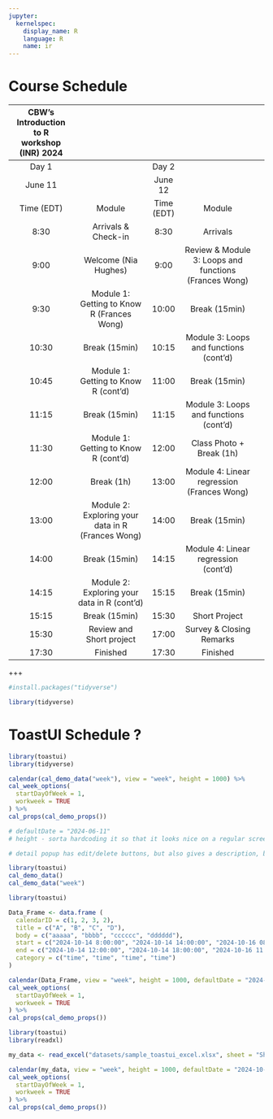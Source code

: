 ```yaml
---
jupyter:
  kernelspec:
    display_name: R
    language: R
    name: ir
---
```


# Course Schedule

| CBW’s Introduction to R workshop (INR) 2024 |                                                     |            |                                                       |   |
|:-------------------------------------------:|:---------------------------------------------------:|:----------:|:-----------------------------------------------------:|---|
|                    Day 1                    |                                                     |    Day 2   |                                                       |   |
|                   June 11                   |                                                     |   June 12  |                                                       |   |
|                  Time (EDT)                 |                        Module                       | Time (EDT) |                         Module                        |   |
|                     8:30                    |                 Arrivals & Check-in                 |    8:30    |                        Arrivals                       |   |
|                     9:00                    |                 Welcome (Nia Hughes)                |    9:00    | Review & Module 3: Loops and functions (Frances Wong) |   |
|                     9:30                    |      Module 1: Getting to Know R (Frances Wong)     |    10:00   |                     Break (15min)                     |   |
|                    10:30                    |                    Break (15min)                    |    10:15   |         Module 3: Loops and functions (cont'd)        |   |
|                    10:45                    |         Module 1: Getting to Know R (cont'd)        |    11:00   |                     Break (15min)                     |   |
|                    11:15                    |                    Break (15min)                    |    11:15   |         Module 3: Loops and functions (cont'd)        |   |
|                    11:30                    |         Module 1: Getting to Know R (cont'd)        |    12:00   |                Class Photo + Break (1h)               |   |
|                    12:00                    |                      Break (1h)                     |    13:00   |       Module 4: Linear regression (Frances Wong)      |   |
|                    13:00                    | Module 2: Exploring your data in R   (Frances Wong) |    14:00   |                     Break (15min)                     |   |
|                    14:00                    |                    Break (15min)                    |    14:15   |          Module 4: Linear regression (cont'd)         |   |
|                    14:15                    |    Module 2: Exploring your data in R   (cont'd)    |    15:15   |                     Break (15min)                     |   |
|                    15:15                    |                    Break (15min)                    |    15:30   |                     Short Project                     |   |
|                    15:30                    |               Review and Short project              |    17:00   |                Survey & Closing Remarks               |   |
|                    17:30                    |                       Finished                      |    17:30   |                        Finished                       |   |

+++

```r
#install.packages("tidyverse")

library(tidyverse)
```

# ToastUI Schedule ?

```r
library(toastui)
library(tidyverse)
```

```r
calendar(cal_demo_data("week"), view = "week", height = 1000) %>%
cal_week_options(
  startDayOfWeek = 1,
  workweek = TRUE
) %>% 
cal_props(cal_demo_props())

# defaultDate = "2024-06-11"
# height - sorta hardcoding it so that it looks nice on a regular screen size

# detail popup has edit/delete buttons, but also gives a description, but we probably don't want to have edit and delete buttons, but nice to have a description (to remove, add useDetailPopup = FALSE, TRUE is default)
```

```r
library(toastui)
cal_demo_data()
cal_demo_data("week")
```
```r
library(toastui)

Data_Frame <- data.frame (
  calendarID = c(1, 2, 3, 2),
  title = c("A", "B", "C", "D"),
  body = c("aaaaa", "bbbb", "cccccc", "dddddd"),
  start = c("2024-10-14 8:00:00", "2024-10-14 14:00:00", "2024-10-16 08:00:00", "2024-10-17 08:00:00"),
  end = c("2024-10-14 12:00:00", "2024-10-14 18:00:00", "2024-10-16 11:00:00", "2024-10-17 19:00:00"),
  category = c("time", "time", "time", "time")
)

calendar(Data_Frame, view = "week", height = 1000, defaultDate = "2024-10-18") %>% 
cal_week_options(
  startDayOfWeek = 1,
  workweek = TRUE
) %>% 
cal_props(cal_demo_props()) 
```
```r
library(toastui)
library(readxl)

my_data <- read_excel("datasets/sample_toastui_excel.xlsx", sheet = "Sheet1")

calendar(my_data, view = "week", height = 1000, defaultDate = "2024-10-18") %>% 
cal_week_options(
  startDayOfWeek = 1,
  workweek = TRUE
) %>% 
cal_props(cal_demo_props()) 
```
